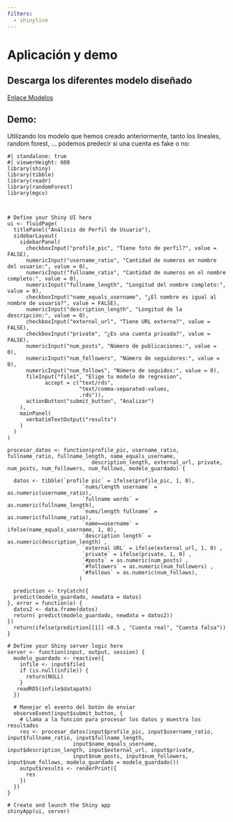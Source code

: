 ```yaml
---
filters:
  - shinylive
---
```


# Aplicación y demo

## Descarga los diferentes modelo diseñado

[Enlace Modelos](https://github.com/ant22031/Fake-Accounts-Instagram/tree/master/Modelos)

## Demo:

Utilizando los modelo que hemos creado anteriormente, tanto los lineales, random forest, ... podemos predecir si una cuenta es fake o no:

```shinylive-r
#| standalone: true
#| viewerHeight: 600
library(shiny)
library(tibble)
library(readr)
library(randomForest)
library(mgcv)



# Define your Shiny UI here
ui <- fluidPage(
  titlePanel("Análisis de Perfil de Usuario"),
  sidebarLayout(
    sidebarPanel(
      checkboxInput("profile_pic", "Tiene foto de perfil?", value = FALSE),
      numericInput("username_ratio", "Cantidad de numeros en nombre del usuario:", value = 0),
      numericInput("fullname_ratio", "Cantidad de numeros en el nombre completo:", value = 0),
      numericInput("fullname_length", "Longitud del nombre completo:", value = 0),
      checkboxInput("name_equals_username", "¿El nombre es igual al nombre de usuario?", value = FALSE),
      numericInput("description_length", "Longitud de la descripción:", value = 0),
      checkboxInput("external_url", "Tiene URL externa?", value = FALSE),
      checkboxInput("private", "¿Es una cuenta privada?", value = FALSE),
      numericInput("num_posts", "Número de publicaciones:", value = 0),
      numericInput("num_followers", "Número de seguidores:", value = 0),
      numericInput("num_follows", "Número de seguidos:", value = 0),
      fileInput("file1", "Elige tu modelo de regresion",
            accept = c("text/rds",
                       "text/comma-separated-values,
                       .rds")),
      actionButton("submit_button", "Analizar")
    ),
    mainPanel(
      verbatimTextOutput("results")
    )
  )
)

procesar_datos <- function(profile_pic, username_ratio, fullname_ratio, fullname_length, name_equals_username,
                           description_length, external_url, private, num_posts, num_followers, num_follows, modelo_guardado) {

  datos <- tibble(`profile pic` = ifelse(profile_pic, 1, 0),
                        `nums/length username` = as.numeric(username_ratio),
                        `fullname words` = as.numeric(fullname_length),
                        `nums/length fullname` = as.numeric(fullname_ratio),
                        `name==username` = ifelse(name_equals_username, 1, 0),
                        `description length` = as.numeric(description_length) ,
                        `external URL` = ifelse(external_url, 1, 0) ,
                        `private` = ifelse(private, 1, 0) ,
                        `#posts` = as.numeric(num_posts) ,
                        `#followers` = as.numeric(num_followers) ,
                        `#follows` = as.numeric(num_follows),
                       )
  
  prediction <- tryCatch({
  predict(modelo_guardado, newdata = datos)
}, error = function(e) {
  datos2 <- data.frame(datos)
  return( predict(modelo_guardado, newdata = datos2))
})
  return(ifelse(prediction[[1]] <0.5 , "Cuenta real", "Cuenta falsa"))
}

# Define your Shiny server logic here
server <- function(input, output, session) {
  modelo_guardado <- reactive({
    infile <- input$file1
    if (is.null(infile)) {
      return(NULL)
    }
   readRDS(infile$datapath)
  })
  
  # Manejar el evento del botón de enviar
  observeEvent(input$submit_button, {
    # Llama a la función para procesar los datos y muestra los resultados
    res <- procesar_datos(input$profile_pic, input$username_ratio, input$fullname_ratio, input$fullname_length,
                     input$name_equals_username, input$description_length, input$external_url, input$private,
                     input$num_posts, input$num_followers, input$num_follows, modelo_guardado = modelo_guardado())
    output$results <- renderPrint({
      res
    })
  })
}

# Create and launch the Shiny app
shinyApp(ui, server)
```
